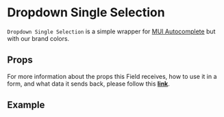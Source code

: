 
<Meta title="FormFields/FormFieldDropdownSingleSelection/Readme"/>

# Dropdown Single Selection

`Dropdown Single Selection` is a simple wrapper for [MUI Autocomplete](https://mui.com/material-ui/react-autocomplete/#main-content) but with our brand colors.

## Props

For more information about the props this Field receives, how to use it in a form, and what data it sends back, please follow this [**link**](https://simpleviewinc.github.io/sv-mosaic/master/?path=/docs/components-form-readme--page#formfielddropdownsingleselection).

## Example

<Preview withSource="none">
	<stories.Playground/>
</Preview>
